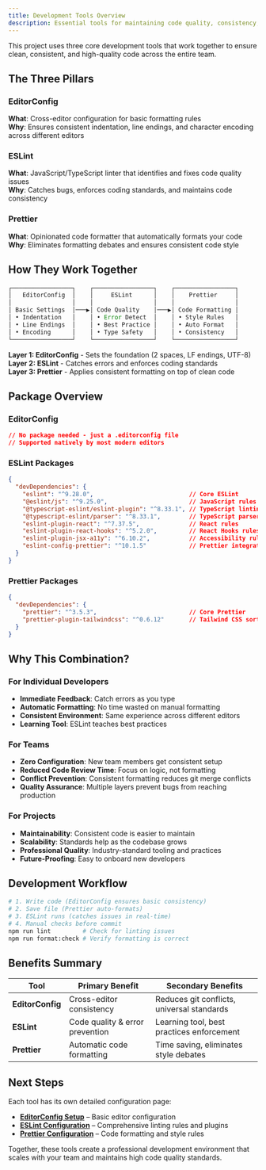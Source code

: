 ```yaml
---
title: Development Tools Overview
description: Essential tools for maintaining code quality, consistency, and team collaboration
---
```


This project uses three core development tools that work together to ensure clean, consistent, and high-quality code across the entire team.

## The Three Pillars

### EditorConfig
**What**: Cross-editor configuration for basic formatting rules  
**Why**: Ensures consistent indentation, line endings, and character encoding across different editors

### ESLint
**What**: JavaScript/TypeScript linter that identifies and fixes code quality issues  
**Why**: Catches bugs, enforces coding standards, and maintains code consistency

### Prettier
**What**: Opinionated code formatter that automatically formats your code  
**Why**: Eliminates formatting debates and ensures consistent code style

## How They Work Together

```jsx
┌─────────────────┐    ┌─────────────────┐    ┌─────────────────┐
│   EditorConfig  │    │     ESLint      │    │    Prettier     │
│                 │    │                 │    │                 │
│ Basic Settings  │───▶│ Code Quality    │───▶│ Code Formatting │
│ • Indentation   │    │ • Error Detect  │    │ • Style Rules   │
│ • Line Endings  │    │ • Best Practice │    │ • Auto Format   │
│ • Encoding      │    │ • Type Safety   │    │ • Consistency   │
└─────────────────┘    └─────────────────┘    └─────────────────┘
```

**Layer 1: EditorConfig** - Sets the foundation (2 spaces, LF endings, UTF-8)  
**Layer 2: ESLint** - Catches errors and enforces coding standards  
**Layer 3: Prettier** - Applies consistent formatting on top of clean code

## Package Overview

### EditorConfig
```json
// No package needed - just a .editorconfig file
// Supported natively by most modern editors
```

### ESLint Packages
```json
{
  "devDependencies": {
    "eslint": "^9.28.0",                           // Core ESLint
    "@eslint/js": "^9.25.0",                       // JavaScript rules
    "@typescript-eslint/eslint-plugin": "^8.33.1", // TypeScript linting
    "@typescript-eslint/parser": "^8.33.1",        // TypeScript parser
    "eslint-plugin-react": "^7.37.5",              // React rules
    "eslint-plugin-react-hooks": "^5.2.0",         // React Hooks rules
    "eslint-plugin-jsx-a11y": "^6.10.2",           // Accessibility rules
    "eslint-config-prettier": "^10.1.5"            // Prettier integration
  }
}
```

### Prettier Packages
```json
{
  "devDependencies": {
    "prettier": "^3.5.3",                          // Core Prettier
    "prettier-plugin-tailwindcss": "^0.6.12"       // Tailwind CSS sorting
  }
}
```

## Why This Combination?

### For Individual Developers
- **Immediate Feedback**: Catch errors as you type
- **Automatic Formatting**: No time wasted on manual formatting
- **Consistent Environment**: Same experience across different editors
- **Learning Tool**: ESLint teaches best practices

### For Teams
- **Zero Configuration**: New team members get consistent setup
- **Reduced Code Review Time**: Focus on logic, not formatting
- **Conflict Prevention**: Consistent formatting reduces git merge conflicts
- **Quality Assurance**: Multiple layers prevent bugs from reaching production

### For Projects
- **Maintainability**: Consistent code is easier to maintain
- **Scalability**: Standards help as the codebase grows
- **Professional Quality**: Industry-standard tooling and practices
- **Future-Proofing**: Easy to onboard new developers

## Development Workflow

```bash
# 1. Write code (EditorConfig ensures basic consistency)
# 2. Save file (Prettier auto-formats)
# 3. ESLint runs (catches issues in real-time)
# 4. Manual checks before commit
npm run lint         # Check for linting issues
npm run format:check # Verify formatting is correct
```

## Benefits Summary

| Tool | Primary Benefit | Secondary Benefits |
|------|-----------------|-------------------|
| **EditorConfig** | Cross-editor consistency | Reduces git conflicts, universal standards |
| **ESLint** | Code quality & error prevention | Learning tool, best practices enforcement |
| **Prettier** | Automatic code formatting | Time saving, eliminates style debates |

## Next Steps

Each tool has its own detailed configuration page:

- [**EditorConfig Setup**](../docs/editor-configuration) – Basic editor configuration  
- [**ESLint Configuration**](../docs/eslint-configuration) – Comprehensive linting rules and plugins  
- [**Prettier Configuration**](../docs/prettier-configuration) – Code formatting and style rules


Together, these tools create a professional development environment that scales with your team and maintains high code quality standards.